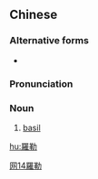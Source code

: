 {{also|罗勒}}
==Chinese==
{{zh-forms|s=罗勒}}

===Alternative forms===
* {{zh-l|蘿艻}}

===Pronunciation===
{{zh-pron
|m=luólè
|c=lo4 lak6
|cat=n
}}

===Noun===
{{zh-noun}}

# [[basil]]

[[Category:zh:Spices and herbs|网14羅勒]]

[[hu:羅勒]]